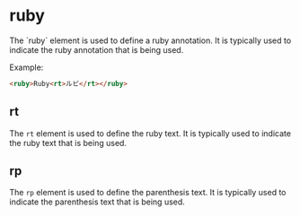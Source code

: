 
# ruby
<Separator />
The `ruby` element is used to define a ruby annotation. It is typically used to indicate the ruby annotation that is being used.

Example:
```html
<ruby>Ruby<rt>ルビ</rt></ruby>
```

## rt
The `rt` element is used to define the ruby text. It is typically used to indicate the ruby text that is being used.

## rp
The `rp` element is used to define the parenthesis text. It is typically used to indicate the parenthesis text that is being used.